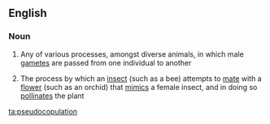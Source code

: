 ==English==

===Noun===
{{wikipedia}}
{{en-noun|-}}

#{{biology}} Any of various processes, amongst diverse animals, in which male [[gamete]]s are passed from one individual to another
#{{biology}} The process by which an [[insect]] (such as a bee) attempts to [[mate]] with a [[flower]] (such as an orchid) that [[mimic]]s a female insect, and in doing so [[pollinate]]s the plant

[[ta:pseudocopulation]]